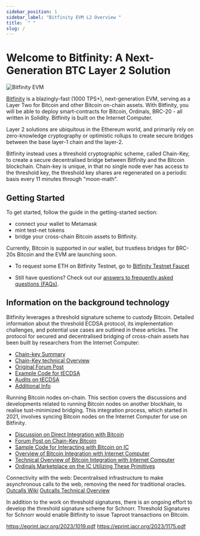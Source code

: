 ```yaml
---
sidebar_position: 1
sidebar_label: "Bitfinity EVM L2 Overview "
title:  " "
slug: /
---
```


<div style={{"width": "100%", "height": "auto", "display": "flex", "flexDirection": "column", "justifyContent": "center", "alignItems": "center"}}>
   <h1 style={{"margin": "30px", "textAlign": "center"}}>Welcome to Bitfinity: A Next-Generation BTC Layer 2 Solution</h1>
  <img src="/img/btc.png" alt="Bitfinity EVM" style={{"width": "50%", "height": "auto"}}/>
</div>

[Bitfinity] is a blazingly-fast (1000 TPS+), next-generation EVM, serving as a Layer Two for Bitcoin and other Bitcoin on-chain assets.
With Bitfinity, you will be able to deploy smart-contracts for Bitcoin, Ordinals, BRC-20 - all written in Solidity. 
Bitfinity is built on the Internet Computer.

Layer 2 solutions are ubiquitous in the Ethereum world, and primarily rely on zero-knowledge cryptography or 
optimistic rollups to create secure bridges between the base layer-1 chain and the layer-2. 

Bitfinity instead uses a threshold cryptographic scheme, called Chain-Key, to create a secure decentralised bridge between Bitfinity and 
the Bitcoin blockchain. Chain-key is unique, in that no single node ever has access to the threshold key, the threshold key shares are regenerated on a periodic basis every 11 minutes through "moon-math". 


## Getting Started 

To get started, follow the guide in the getting-started section:
 * connect your wallet to Metamask
 * mint test-net tokens
 * bridge your cross-chain Bitcoin assets to Bitfinity. 

Currently, Bitcoin is supported in our wallet, but trustless bridges for BRC-20s Bitcoin and  the EVM are launching soon. 

* To request some ETH on Bitfinity Testnet, go to [Bitfinity Testnet Faucet](https://bitfinity.network/faucet)

* Still have questions? 
Check out our [answers to frequently asked questions (FAQs)](./faq.md).

[bitfinity]: https://bitfinity.network
[metamask]: https://metamask.io
[hardhat]: https://hardhat.org
[remix]: https://remix.ethereum.org


## Information on the background technology

Bitfinity leverages a threshold signature scheme to custody Bitcoin. 
Detailed information about the threshold ECDSA protocol, its implementation challenges, and potential use cases are outlined in these articles. 
The protocol for secured and decentralised bridging of cross-chain assets has been built by researchers from the Internet Computer:

- [Chain-key Summary](https://internetcomputer.org/how-it-works/chain-key-technology)
- [Chain-Key technical Overview](https://internetcomputer.org/docs/current/developer-docs/integrations/t-ecdsa/t-ecdsa-how-it-works)
- [Original Forum Post](https://internetcomputer.org/docs/current/developer-docs/integrations/t-ecdsa/t-ecdsa-how-it-works)
- [Example Code for tECDSA](https://github.com/dfinity/examples/tree/master/rust/threshold-ecdsa)
- [Audits on tECDSA](https://forum.dfinity.org/t/threshold-ecdsa-cryptography-review-by-ncc-group-third-party-security-audit-3/13853)
- [Additional Info](https://support.dfinity.org/hc/en-us/articles/360057605551-What-is-chain-key-cryptography-)

Running Bitcoin nodes on-chain. This section covers the discussions and developments related to running Bitcoin nodes on another blockhain, to realise tust-minimized bridging. 
This integration process, which started in 2021, involves syncing Bitcoin nodes on the Internet Computer for use on Bitfinity. 

- [Discussion on Direct Integration with Bitcoin](https://forum.dfinity.org/t/direct-integration-with-bitcoin/6147)
- [Forum Post on Chain-Key Bitcoin](https://forum.dfinity.org/t/ckbtc-a-canister-issued-bitcoin-twin-token-on-the-ic-1-1-backed-by-btc/17606) 
- [Sample Code for Interacting with Bitcoin on IC](https://github.com/dfinity/examples/tree/master/rust/basic_bitcoin) 
- [Overview of Bitcoin Integration with Internet Computer](https://internetcomputer.org/docs/current/developer-docs/integrations/bitcoin/)
- [Technical Overview of Bitcoin Integration with Internet Computer](https://internetcomputer.org/docs/current/developer-docs/integrations/bitcoin/bitcoin-how-it-works)
- [Ordinals Marketplace on the IC Utilizing These Primitives](https://bioniq.io/collection/chib/inscriptions?sidebar=wallet)

Connectivity with the web:  Decentralised infrastructure to make asynchronous calls to the web, removing the need for traditional oracles.
[Outcalls Wiki](https://wiki.internetcomputer.org/wiki/HTTPS_outcalls)
[Outcalls Technical Overview](https://internetcomputer.org/docs/current/developer-docs/integrations/https-outcalls/https-outcalls-how-it-works)

In addition to the work on threshold signatures, there is an ongoing effort to develop the threshold signature scheme for Schnorr. 
Threshold Signatures for Schnorr would enable Bitfinity to issue Taproot transactions on Bitcoin. 


https://eprint.iacr.org/2023/1019.pdf 
https://eprint.iacr.org/2023/1175.pdf
